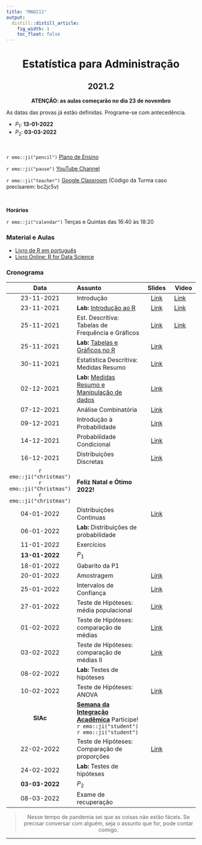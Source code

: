```yaml
---
title: "MAD211"
output:
  distill::distill_article: 
    fig_width: 1
    toc_float: false  
---
```


<center>

# Estatística para Administração

## 2021.2

**ATENÇÃO: as aulas começarão no dia 23 de novembro**

</center>

As datas das provas já estão definidas. Programe-se com antecedência. 

- $P_1$: **13-01-2022**
- $P_2$: **03-03-2022** 



</br>

`r emo::ji("pencil")` [Plano de Ensino](2021-2/Plano_MAD211_2021-2.pdf) 

`r emo::ji("pause")` [YouTube Channel](https://www.youtube.com/playlist?list=PLrqJCLOY0EkDc3zIhA0-Lk-M12FnReWwa) 

`r emo::ji("teacher")` [Google Classroom](https://classroom.google.com/c/NDI5NTM4Njk3ODg1?cjc=bc2jc5v)  (Código da Turma caso precisarem: bc2jc5v)

</br>

**Horários**    

`r emo::ji("calendar")` Terças e Quintas das 16:40 às 18:20 


### **Material e Aulas**

- [Livro de R em português](http://leg.ufpr.br/Rpira/Rpira.pdf) 
- [Livro Online: R for Data Science](https://r4ds.had.co.nz) 


### **Cronograma**


| Data  | Assunto                | Slides      | Video |
|:-----:|:-----------------------|:----------:|--------|
| 23-11-2021     | Introdução  | [Link](2021-2/MAD211_Aula01.pdf) | [Link](https://youtu.be/Kw9vC_yU4qU) | 
| 23-11-2021     | **Lab:** [Introdução ao R](https://ctruciosm.github.io/ACA-228/LabR_01)  | [Link](2021-2/LabR_01.pdf)  | [Link](https://youtu.be/5SMJsKamuSQ) | 
| 25-11-2021      | Est. Descritiva: Tabelas de Frequência e Gráficos   | [Link](2021-2/MAD211_Aula03.pdf) | [Link](https://youtu.be/W45bVRU6gF0) | 
| 25-11-2021      | **Lab:** [Tabelas e Gráficos no R](https://ctruciosm.github.io/ACA-228/LabR_02) | [Link](2021-2/LabR_02.pdf)  |   |
| 30-11-2021      | Estatística Descritiva: Medidas Resumo  | [Link](2021-2/MAD211_Aula05.pdf)  |  | 
| 02-12-2021      | **Lab:** [Medidas Resumo e Manipulação de dados](https://ctruciosm.github.io/ACA-228/LabR_04) | [Link](2021-2/LabR_04.pdf)  |  | 
| 07-12-2021      | Análise Combinatória   | [Link](2021-2/MAD211_Aula07.pdf)  |  | 
| 09-12-2021      | Introdução à Probabilidade  | [Link](2021-2/MAD211_Aula08.pdf)  |   | 
| 14-12-2021      | Probabilidade Condicional   | [Link](2021-2/MAD211_Aula09.pdf)  |   |
| 16-12-2021      | Distribuições Discretas   |[Link](2021-2/MAD211_Aula10.pdf)  |  | 
| `r emo::ji("christmas")` `r emo::ji("Christmas")` `r emo::ji("christmas")`   |    **Feliz Natal e Ótimo 2022!**     |  |  | 
| 04-01-2022      | Distribuições Continuas | [Link](2021-2/MAD211_Aula11.pdf) |   | 
| 06-01-2022      | **Lab:** Distribuições de probabilidade  |  |   | 
| 11-01-2022      | Exercícios  |  |   | 
| **13-01-2022**  | $P_1$  |  |   | 
| 18-01-2022      | Gabarito da P1 |  |   |
| 20-01-2022      | Amostragem | [Link](2021-2/MAD211_Aula12.pdf) |  | 
| 25-01-2022      | Intervalos de Confiança | [Link](2021-2/MAD211_Aula13.pdf)  |  | 
| 27-01-2022     | Teste de Hipóteses: média populacional  | [Link](2021-2/MAD211_Aula14.pdf) |  | 
| 01-02-2022      | Teste de Hipóteses: comparação de médias   | [Link](2021-2/MAD211_Aula15.pdf) |  | 
| 03-02-2022       | Teste de Hipóteses: comparação de médias II  | [Link](2021-2/MAD211_Aula15.pdf)  | | 
| 08-02-2022      | **Lab:** Testes de hipóteses |  |   | 
| 10-02-2022     | Teste de Hipóteses: ANOVA   | [Link](2021-2/MAD211_Aula16.pdf)  |   | 
| **SIAc**     | [**Semana da Integração Acadêmica**](https://siac.ufrj.br) Participe! `r emo::ji("student")`  `r emo::ji("student")` |   |  | 
| 22-02-2022      | Teste de Hipóteses: Comparação de proporções |  [Link](2021-2/MAD211_Aula17.pdf)   |  |
| 24-02-2022      | **Lab:** Testes de hipóteses  |  |   | 
| **03-03-2022**      | $P_2$  |  |   | 
| 08-03-2022      | Exame de recuperação |  |   | 



<center>

> Nesse tempo de pandemia sei que as coisas não estão fáceis. Se precisar conversar com alguém, seja o assunto que for,  pode contar comigo. 

</center>



---- 